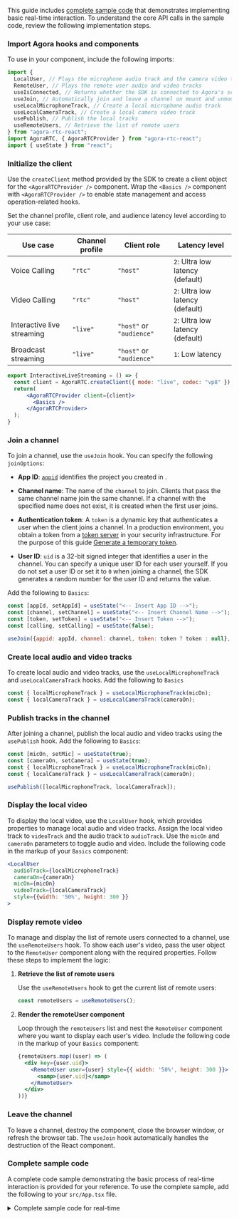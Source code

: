 <PlatformWrapper platform="react-js">

This guide includes [complete sample code](#complete-sample-code) that demonstrates implementing basic real-time interaction. To understand the core API calls in the sample code, review the following implementation steps.

### Import Agora hooks and components

To use <Vpd k="SDK"/> in your component, include the following imports:


```jsx
import {
  LocalUser, // Plays the microphone audio track and the camera video track
  RemoteUser, // Plays the remote user audio and video tracks
  useIsConnected, // Returns whether the SDK is connected to Agora's server
  useJoin, // Automatically join and leave a channel on mount and unmount
  useLocalMicrophoneTrack, // Create a local microphone audio track
  useLocalCameraTrack, // Create a local camera video track
  usePublish, // Publish the local tracks
  useRemoteUsers, // Retrieve the list of remote users
} from "agora-rtc-react";
import AgoraRTC, { AgoraRTCProvider } from "agora-rtc-react";
import { useState } from "react";
```

### Initialize the client

Use the `createClient` method provided by the SDK to create a client object for the `<AgoraRTCProvider />` component. Wrap the `<Basics />` component with `<AgoraRTCProvider />` to enable state management and access operation-related hooks.

Set the channel profile, client role, and audience latency level according to your use case:

| Use case | Channel profile | Client role | Latency level |
|----------|-----------------|-------------|---------------|
| Voice Calling | `"rtc"` | `"host"` | `2`: Ultra low latency (default) |
| Video Calling | `"rtc"` | `"host"` | `2`: Ultra low latency (default) |
| Interactive live streaming | `"live"` | `"host"` or `"audience"` | `2`: Ultra low latency (default) |
| Broadcast streaming | `"live"` | `"host"` or `"audience"` | `1`: Low latency |


```jsx
export InteractiveLiveStreaming = () => {
  const client = AgoraRTC.createClient({ mode: "live", codec: "vp8" });
  return(
      <AgoraRTCProvider client={client}>
        <Basics />
      </AgoraRTCProvider>
  );
}
```

### Join a channel

To join a channel, use the `useJoin` hook. You can specify the following `joinOptions`:

- **App ID**: [`appid`](../get-started/manage-agora-account#get-the-app-id) identifies the project you created in <Vg k="CONSOLE" />.

- **Channel name**: The name of the `channel` to join. Clients that pass the same channel name join the same channel. If a channel with the specified name does not exist, it is created when the first user joins.

- **Authentication token**: A `token` is a dynamic key that authenticates a user when the client joins a channel. In a production environment, you obtain a token from a [token server](../token-authentication/deploy-token-server) in your security infrastructure. For the purpose of this guide [Generate a temporary token](../get-started/manage-agora-account#generate-temporary-tokens).

- **User ID**: `uid` is a 32-bit signed integer that identifies a user in the channel. You can specify a unique user ID for each user yourself. If you do not set a user ID or set it to `0` when joining a channel, the SDK generates a random number for the user ID and returns the value. 

Add the following to `Basics`:

```jsx
const [appId, setAppId] = useState("<-- Insert App ID -->");
const [channel, setChannel] = useState("<-- Insert Channel Name -->");
const [token, setToken] = useState("<-- Insert Token -->");
const [calling, setCalling] = useState(false);

useJoin({appid: appId, channel: channel, token: token ? token : null}, calling);
```

### Create local audio and video tracks

To create local audio and video tracks, use the `useLocalMicrophoneTrack` and `useLocalCameraTrack` hooks. Add the following to `Basics`

```jsx
const { localMicrophoneTrack } = useLocalMicrophoneTrack(micOn);
const { localCameraTrack } = useLocalCameraTrack(cameraOn);
```

### Publish tracks in the channel

After joining a channel, publish the local audio and video tracks using the `usePublish` hook. Add the following to `Basics`:

```jsx
const [micOn, setMic] = useState(true);
const [cameraOn, setCamera] = useState(true);
const { localMicrophoneTrack } = useLocalMicrophoneTrack(micOn);
const { localCameraTrack } = useLocalCameraTrack(cameraOn);

usePublish([localMicrophoneTrack, localCameraTrack]);
```

### Display the local video

To display the local video, use the `LocalUser` hook, which provides properties to manage local audio and video tracks. Assign the local video track to `videoTrack` and the audio track to `audioTrack`. Use the `micOn` and `cameraOn` parameters to toggle audio and video. Include the following code in the markup of your `Basics` component:

```jsx
<LocalUser
  audioTrack={localMicrophoneTrack}
  cameraOn={cameraOn}
  micOn={micOn}
  videoTrack={localCameraTrack}
  style={{width: '50%', height: 300 }}
>
```

### Display remote video

To manage and display the list of remote users connected to a channel, use the `useRemoteUsers` hook. To show each user's video, pass the user object to the `RemoteUser` component along with the required properties. Follow these steps to implement the logic:

1. **Retrieve the list of remote users**

   Use the `useRemoteUsers` hook to get the current list of remote users:

   ```jsx
   const remoteUsers = useRemoteUsers();
   ```

2. **Render the remoteUser component**

    Loop through the `remoteUsers` list and nest the `RemoteUser` component where you want to display each user's video. Include the following code in the markup of your `Basics` component:

    ```jsx
    {remoteUsers.map((user) => (
      <div key={user.uid}>
        <RemoteUser user={user} style={{ width: '50%', height: 300 }}>
          <samp>{user.uid}</samp>
        </RemoteUser>
      </div>
    ))}
    ```

### Leave the channel​

To leave a channel, destroy the component, close the browser window, or refresh the browser tab. The `useJoin` hook automatically handles the destruction of the React component.

### Complete sample code

A complete code sample demonstrating the basic process of real-time interaction is provided for your reference. To use the complete sample, add the following to your `src/App.tsx` file.

<details>
<summary>Complete sample code for real-time <Vpd k="PRODUCT"/></summary>

```jsx
import {
  LocalUser,
  RemoteUser,
  useIsConnected,
  useJoin,
  useLocalMicrophoneTrack,
  useLocalCameraTrack,
  usePublish,
  useRemoteUsers,
} from "agora-rtc-react";
import { useState } from "react";
import AgoraRTC, { AgoraRTCProvider } from "agora-rtc-react";


export const InteractiveLiveStreaming = () => {
  const client = AgoraRTC.createClient({ mode: "live", codec: "vp8" });
  return(
        <AgoraRTCProvider client={client}>
          <Basics />
        </AgoraRTCProvider>
  );
}

const Basics = () => {
  const [calling, setCalling] = useState(false);
  const isConnected = useIsConnected(); // Store the user's connection status
  const [appId, setAppId] = useState("<-- Insert App ID -->");
  const [channel, setChannel] = useState("<-- Insert Channel Name -->");
  const [token, setToken] = useState("<-- Insert Token -->");
  const [micOn, setMic] = useState(true);
  const [cameraOn, setCamera] = useState(true);

  
  const { localMicrophoneTrack } = useLocalMicrophoneTrack(micOn);
  const { localCameraTrack } = useLocalCameraTrack(cameraOn);

  useJoin({appid: appId, channel: channel, token: token ? token : null}, calling);
  usePublish([localMicrophoneTrack, localCameraTrack]);

  const remoteUsers = useRemoteUsers();

  return (
    <>
      <div>
        {isConnected ? (
          <div>
            <div>
              <LocalUser
                audioTrack={localMicrophoneTrack}
                cameraOn={cameraOn}
                playAudio={false} // Plays the local user's audio track. You use this to test your mic before joining a channel.
                micOn={micOn}
                videoTrack={localCameraTrack}
                style={{width: '90%', height: 300 }}
              >
                <samp>You</samp>
              </LocalUser>
            </div>
            {remoteUsers.map((user) => (
              <div key={user.uid}>
                <RemoteUser user={user} style={{width: '90%', height: 300 }}>
                  <samp>{user.uid}</samp>
                </RemoteUser>
              </div>
            ))}
          </div>
        ) : (
          <div>
            <input
              onChange={e => setAppId(e.target.value)}
              placeholder="<Your app ID>"
              value={appId}
            />
            <input
              onChange={e => setChannel(e.target.value)}
              placeholder="<Your channel Name>"
              value={channel}
            />
            <input
              onChange={e => setToken(e.target.value)}
              placeholder="<Your token>"
              value={token}
            />

            <button
              disabled={!appId || !channel}
              onClick={() => setCalling(true)}
            >
              <span>Join Channel</span>
            </button>
          </div>
        )}
      </div>
      {isConnected && (
        <div style={{padding: "20px"}}>
          <div>
            <button onClick={() => setMic(a => !a)}>
              {micOn ? "Disable mic" : "Enable mic" }
            </button>
            <button onClick={() => setCamera(a => !a)}>
              {cameraOn ? "Disable camera " : "Enable camera" }
            </button>
            <button
              onClick={() => setCalling(a => !a)}
              >
              {calling ? "End calling" : "Start calling"}
            </button>
          </div>
        </div>
      )}
    </>
  );
};
  
export default InteractiveLiveStreaming;
```

</details>

</PlatformWrapper>
